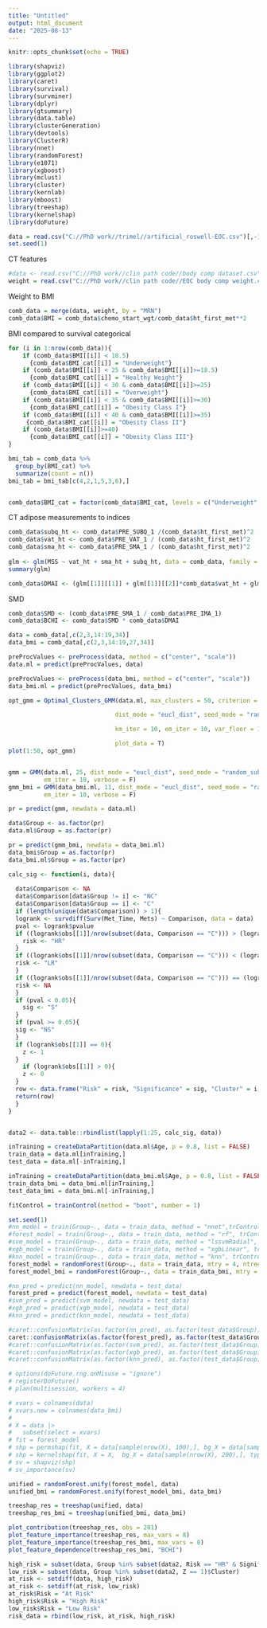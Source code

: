 ```yaml
---
title: "Untitled"
output: html_document
date: "2025-08-13"
---
```


```r
knitr::opts_chunk$set(echo = TRUE)
```

```r
library(shapviz)
library(ggplot2)
library(caret)
library(survival)
library(survminer)
library(dplyr)
library(gtsummary)
library(data.table)
library(clusterGeneration)
library(devtools)
library(ClusterR)
library(nnet)
library(randomForest)
library(e1071)
library(xgboost)
library(mclust)
library(cluster)
library(kernlab)
library(mboost)
library(treeshap)
library(kernelshap)
library(doFuture)
```

```r
data = read.csv("C://PhD work//trimel//artificial_roswell-EOC.csv")[,-1]
set.seed(1)
```


CT features
```r
#data <- read.csv("C://PhD work//clin path code//body comp dataset.csv")
weight = read.csv("C://PhD work//clin path code//EOC body comp weight.csv")
```

Weight to BMI
```r
comb_data = merge(data, weight, by = "MRN")
comb_data$BMI = comb_data$chemo_start_wgt/comb_data$ht_first_met**2
```

BMI compared to survival categorical
```r
for (i in 1:nrow(comb_data)){
    if (comb_data$BMI[[i]] < 18.5) 
      {comb_data$BMI_cat[[i]] = "Underweight"}
    if (comb_data$BMI[[i]] < 25 & comb_data$BMI[[i]]>=18.5) 
      {comb_data$BMI_cat[[i]] = "Healthy Weight"}
    if (comb_data$BMI[[i]] < 30 & comb_data$BMI[[i]]>=25) 
      {comb_data$BMI_cat[[i]] = "Overweight"}
    if (comb_data$BMI[[i]] < 35 & comb_data$BMI[[i]]>=30) 
      {comb_data$BMI_cat[[i]] = "Obesity Class I"}
    if (comb_data$BMI[[i]] < 40 & comb_data$BMI[[i]]>=35) 
     {comb_data$BMI_cat[[i]] = "Obesity Class II"}
    if (comb_data$BMI[[i]]>=40) 
      {comb_data$BMI_cat[[i]] = "Obesity Class III"}
} 

bmi_tab = comb_data %>%
  group_by(BMI_cat) %>%
  summarize(count = n()) 
bmi_tab = bmi_tab[c(4,2,1,5,3,6),]


comb_data$BMI_cat = factor(comb_data$BMI_cat, levels = c("Underweight", "Healthy Weight", "Overweight", "Obesity Class I", "Obesity Class II", "Obesity Class III"))
```


CT adipose measurements to indices
```r
comb_data$subq_ht <- comb_data$PRE_SUBQ_1 /(comb_data$ht_first_met)^2
comb_data$vat_ht <- comb_data$PRE_VAT_1 / (comb_data$ht_first_met)^2
comb_data$sma_ht <- comb_data$PRE_SMA_1 / (comb_data$ht_first_met)^2
  
glm <- glm(MSS ~ vat_ht + sma_ht + subq_ht, data = comb_data, family = binomial)
summary(glm)
```

```r
comb_data$DMAI <- (glm[[1]][[1]] + glm[[1]][[2]]*comb_data$vat_ht + glm[[1]][[3]]*comb_data$sma_ht + glm[[1]][[4]]*comb_data$subq_ht)
```

SMD
```r
comb_data$SMD <- (comb_data$PRE_SMA_1 / comb_data$PRE_IMA_1)
comb_data$BCHI <- comb_data$SMD * comb_data$DMAI
```

```r
data = comb_data[,c(2,3,14:19,34)]
data_bmi = comb_data[,c(2,3,14:19,27,34)]
```

```r
preProcValues <- preProcess(data, method = c("center", "scale"))
data.ml = predict(preProcValues, data)

preProcValues <- preProcess(data_bmi, method = c("center", "scale"))
data_bmi.ml = predict(preProcValues, data_bmi)
```



```r

opt_gmm = Optimal_Clusters_GMM(data.ml, max_clusters = 50, criterion = "BIC",

                              dist_mode = "eucl_dist", seed_mode = "random_subset",

                              km_iter = 10, em_iter = 10, var_floor = 1e-10,

                              plot_data = T)
plot(1:50, opt_gmm)


gmm = GMM(data.ml, 25, dist_mode = "eucl_dist", seed_mode = "random_subset", km_iter = 10,
          em_iter = 10, verbose = F)   
gmm_bmi = GMM(data_bmi.ml, 11, dist_mode = "eucl_dist", seed_mode = "random_subset", km_iter = 10,
          em_iter = 10, verbose = F)   

pr = predict(gmm, newdata = data.ml)

data$Group <- as.factor(pr)
data.ml$Group = as.factor(pr)

pr = predict(gmm_bmi, newdata = data_bmi.ml)
data_bmi$Group = as.factor(pr)
data_bmi.ml$Group = as.factor(pr)
```

```r
calc_sig <- function(i, data){
  
  data$Comparison <- NA
  data$Comparison[data$Group != i] <- "NC"
  data$Comparison[data$Group == i] <- "C"
  if (length(unique(data$Comparison)) > 1){
  logrank <- survdiff(Surv(Met_Time, Mets) ~ Comparison, data = data)
  pval <- logrank$pvalue
  if ((logrank$obs[[1]]/nrow(subset(data, Comparison == "C"))) > (logrank$obs[[2]]/nrow(subset(data, Comparison == "NC")))){
    risk <- "HR"
  }
  if ((logrank$obs[[1]]/nrow(subset(data, Comparison == "C"))) < (logrank$obs[[2]]/nrow(subset(data, Comparison == "NC")))){
  risk <- "LR"
  }
  if ((logrank$obs[[1]]/nrow(subset(data, Comparison == "C"))) == (logrank$obs[[2]]/nrow(subset(data, Comparison == "NC")))){
  risk <- NA
  }
  if (pval < 0.05){
    sig <- "S"
  }
  if (pval >= 0.05){
  sig <- "NS"
  }
  if (logrank$obs[[1]] == 0){
    z <- 1
  }
    if (logrank$obs[[1]] > 0){
    z <- 0
  }
  row <- data.frame("Risk" = risk, "Significance" = sig, "Cluster" = i, "Z" = z)
  return(row)
  }
}


data2 <- data.table::rbindlist(lapply(1:25, calc_sig, data))
```

```r
inTraining = createDataPartition(data.ml$Age, p = 0.8, list = FALSE)
train_data = data.ml[inTraining,]
test_data = data.ml[-inTraining,]

inTraining = createDataPartition(data_bmi.ml$Age, p = 0.8, list = FALSE)
train_data_bmi = data_bmi.ml[inTraining,]
test_data_bmi = data_bmi.ml[-inTraining,]

fitControl = trainControl(method = "boot", number = 1)
```


```r
set.seed(1)
#nn_model = train(Group~., data = train_data, method = "nnet",trControl = fitControl, tuneGrid = expand.grid(size = c(1,5,10), decay = c(0,0.001,0.1)))
#forest_model = train(Group~., data = train_data, method = "rf", trControl = fitControl, tuneGrid = expand.grid(.mtry = c(2:4)))
#svm_model = train(Group~., data = train_data, method = "lssvmRadial", trControl = fitControl)
#xgb_model = train(Group~., data = train_data, method = "xgbLinear", trControl = fitControl, tuneGrid = expand.grid(nrounds = 300, eta = c(0.01, 0.1, 1), alpha = c(0, 1, 10), lambda = c(0, 1, 10)))
#knn_model = train(Group~., data = train_data, method = "knn", trControl = fitControl, tuneGrid = expand.grid(k = c(5,10,15,20,25,30,35,40,45,50)))
forest_model = randomForest(Group~., data = train_data, mtry = 4, ntree = 500)
forest_model_bmi = randomForest(Group~., data = train_data_bmi, mtry = 4, ntree = 500)
```

```r
#nn_pred = predict(nn_model, newdata = test_data)
forest_pred = predict(forest_model, newdata = test_data)
#svm_pred = predict(svm_model, newdata = test_data)
#xgb_pred = predict(xgb_model, newdata = test_data)
#knn_pred = predict(knn_model, newdata = test_data)

#caret::confusionMatrix(as.factor(nn_pred), as.factor(test_data$Group))
caret::confusionMatrix(as.factor(forest_pred), as.factor(test_data$Group))
#caret::confusionMatrix(as.factor(svm_pred), as.factor(test_data$Group))
#caret::confusionMatrix(as.factor(xgb_pred), as.factor(test_data$Group))
#caret::confusionMatrix(as.factor(knn_pred), as.factor(test_data$Group))


```

```r
# options(doFuture.rng.onMisuse = "ignore")
# registerDoFuture()
# plan(multisession, workers = 4)
```

```r
# xvars = colnames(data)
# xvars.new = colnames(data_bmi)
# 
# X = data |>
#   subset(select = xvars)
# fit = forest_model
# shp = permshap(fit, X = data[sample(nrow(X), 100),], bg_X = data[sample(nrow(X), 20),], type = "prob", parallel = TRUE, parallel_args = list(packages = "caret"))
# shp = kernelshap(fit, X = X,  bg_X = data[sample(nrow(X), 200),], type = "prob", parallel = TRUE)
# sv = shapviz(shp)
# sv_importance(sv)
```

```r
unified = randomForest.unify(forest_model, data)
unified_bmi = randomForest.unify(forest_model_bmi, data_bmi)

treeshap_res = treeshap(unified, data)
treeshap_res_bmi = treeshap(unified_bmi, data_bmi)

plot_contribution(treeshap_res, obs = 201)
plot_feature_importance(treeshap_res, max_vars = 8)
plot_feature_importance(treeshap_res_bmi, max_vars = 8)
plot_feature_dependence(treeshap_res_bmi, "BCHI")
```


```r

high_risk = subset(data, Group %in% subset(data2, Risk == "HR" & Significance == "S")$Cluster)
low_risk = subset(data, Group %in% subset(data2, Z == 1)$Cluster)
at_risk <- setdiff(data, high_risk)
at_risk <- setdiff(at_risk, low_risk)
at_risk$Risk = "At Risk"
high_risk$Risk = "High Risk"
low_risk$Risk = "Low Risk"
risk_data = rbind(low_risk, at_risk, high_risk)
```
